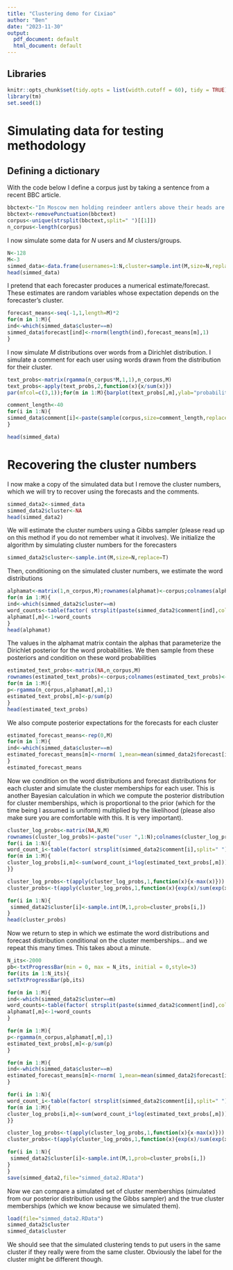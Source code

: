 ```yaml
---
title: "Clustering demo for Cixiao"
author: "Ben"
date: "2023-11-30"
output:
  pdf_document: default
  html_document: default
---
```


## Libraries

```r
knitr::opts_chunk$set(tidy.opts = list(width.cutoff = 60), tidy = TRUE)
library(tm)
set.seed(1)
```

# Simulating data for testing methodology

## Defining a dictionary

With the code below I define a corpus just by taking a sentence from a recent BBC article.
```r
bbctext<-"In Moscow men holding reindeer antlers above their heads are dancing around a stage. It is a traditional marriage ceremony originating from the far north of Russia. Bride and groom, Ilona and Alexander, are sitting by a mock campfire and observing time-honoured rituals, like the ripping of cloth and a dance with animal furs."
bbctext<-removePunctuation(bbctext)
corpus<-unique(strsplit(bbctext,split=" ")[[1]])
n_corpus<-length(corpus)
```

I now simulate some data for $N$ users and $M$ clusters/groups.
```r
N<-128
M<-3
simmed_data<-data.frame(usernames=1:N,cluster=sample.int(M,size=N,replace=T),forecast=NA,comment=NA)
head(simmed_data)
```

I pretend that each forecaster produces a numerical estimate/forecast. These estimates are random variables whose expectation depends on the forecaster's cluster.
```r
forecast_means<-seq(-1,1,length=M)*2
for(m in 1:M){
ind<-which(simmed_data$cluster==m)
simmed_data$forecast[ind]<-rnorm(length(ind),forecast_means[m],1)  
}
```

I now simulate $M$ distributions over words from a Dirichlet distribution. I simulate a comment for each user using words drawn from the distribution for their cluster.
```r
text_probs<-matrix(rgamma(n_corpus*M,1,1),n_corpus,M)
text_probs<-apply(text_probs,2,function(x){x/sum(x)})
par(mfcol=c(3,1));for(m in 1:M){barplot(text_probs[,m],ylab="probability",xlab="word",main=paste("cluster  ",m),space=0);axis(1,at=1:n_corpus-.5,labels=corpus,las=2)}

comment_length<-40
for(i in 1:N){
simmed_data$comment[i]<-paste(sample(corpus,size=comment_length,replace=T,prob=text_probs[ , simmed_data$cluster[i] ]),collapse=" ")
}

head(simmed_data)
```

# Recovering the cluster numbers

I now make a copy of the simulated data but I remove the cluster numbers, which we will try to recover using the forecasts and the comments.
```r
simmed_data2<-simmed_data
simmed_data2$cluster<-NA
head(simmed_data2)
```
We will estimate the cluster numbers using a Gibbs sampler (please read up on this method if you do not remember what it involves). We initialize the algorithm by simulating cluster numbers for the forecasters
```r
simmed_data2$cluster<-sample.int(M,size=N,replace=T)
```
Then, conditioning on the simulated cluster numbers, we estimate the word distributions 
```r
alphamat<-matrix(1,n_corpus,M);rownames(alphamat)<-corpus;colnames(alphamat)<-paste("cluster ",1:M)
for(m in 1:M){
ind<-which(simmed_data2$cluster==m) 
word_counts<-table(factor( strsplit(paste(simmed_data2$comment[ind],collapse=" "),split=" ")[[1]] ,levels=corpus))
alphamat[,m]<-1+word_counts
}
head(alphamat)
```
The values in the alphamat matrix contain the alphas that parameterize the Dirichlet posterior for the word probabilities. We then sample from these posteriors and condition on these word probabilities
```r
estimated_text_probs<-matrix(NA,n_corpus,M)
rownames(estimated_text_probs)<-corpus;colnames(estimated_text_probs)<-paste("cluster ",1:M)
for(m in 1:M){
p<-rgamma(n_corpus,alphamat[,m],1)
estimated_text_probs[,m]<-p/sum(p)
}
head(estimated_text_probs)
```
We also compute posterior expectations for the forecasts for each cluster
```r
estimated_forecast_means<-rep(0,M)
for(m in 1:M){
ind<-which(simmed_data$cluster==m)
estimated_forecast_means[m]<-rnorm( 1,mean=mean(simmed_data2$forecast[ind]),sd=1/(1+length(ind)) )
}
estimated_forecast_means
```

Now we condition on the word distributions and forecast distributions for each cluster and simulate the cluster memberships for each user. This is another Bayesian calculation in which we compute the posterior distribution for cluster memberships, which is proportional to the prior (which for the time being I assumed is uniform) multiplied by the likelihood (please also make sure you are comfortable with this. It is very important).
```r
cluster_log_probs<-matrix(NA,N,M)
rownames(cluster_log_probs)<-paste("user ",1:N);colnames(cluster_log_probs)<-paste("cluster ",1:M)
for(i in 1:N){
word_count_i<-table(factor( strsplit(simmed_data2$comment[i],split=" ")[[1]] ,levels=corpus))
for(m in 1:M){
cluster_log_probs[i,m]<-sum(word_count_i*log(estimated_text_probs[,m]))+dnorm(simmed_data2$forecast[i],estimated_forecast_means[m],log=T)
}}

cluster_log_probs<-t(apply(cluster_log_probs,1,function(x){x-max(x)}))
cluster_probs<-t(apply(cluster_log_probs,1,function(x){exp(x)/sum(exp(x))}))

for(i in 1:N){
 simmed_data2$cluster[i]<-sample.int(M,1,prob=cluster_probs[i,])
}
head(cluster_probs)
```
Now we return to step in which we estimate the word distributions and forecast distribution conditional on the cluster memberships... and we repeat this many times. This takes about a minute.
```r
N_its<-2000
pb<-txtProgressBar(min = 0, max = N_its, initial = 0,style=3)
for(its in 1:N_its){
setTxtProgressBar(pb,its)

for(m in 1:M){
ind<-which(simmed_data2$cluster==m) 
word_counts<-table(factor( strsplit(paste(simmed_data2$comment[ind],collapse=" "),split=" ")[[1]] ,levels=corpus))
alphamat[,m]<-1+word_counts
}

for(m in 1:M){
p<-rgamma(n_corpus,alphamat[,m],1)
estimated_text_probs[,m]<-p/sum(p)
}

for(m in 1:M){
ind<-which(simmed_data$cluster==m)
estimated_forecast_means[m]<-rnorm( 1,mean=mean(simmed_data2$forecast[ind]),sd=1/(1+length(ind)) )
}

for(i in 1:N){
word_count_i<-table(factor( strsplit(simmed_data2$comment[i],split=" ")[[1]] ,levels=corpus))
for(m in 1:M){
cluster_log_probs[i,m]<-sum(word_count_i*log(estimated_text_probs[,m]))+dnorm(simmed_data2$forecast[i],estimated_forecast_means[m],log=T)
}}

cluster_log_probs<-t(apply(cluster_log_probs,1,function(x){x-max(x)}))
cluster_probs<-t(apply(cluster_log_probs,1,function(x){exp(x)/sum(exp(x))}))

for(i in 1:N){
 simmed_data2$cluster[i]<-sample.int(M,1,prob=cluster_probs[i,])
}
}
save(simmed_data2,file="simmed_data2.RData")
```
Now we can compare a simulated set of cluster memberships (simulated from our posterior distribution using the Gibbs sampler) and the true cluster memberships (which we know because we simulated them).
```r
load(file="simmed_data2.RData")
simmed_data2$cluster
simmed_data$cluster
```
We should see that the simulated clustering tends to put users in the same cluster if they really were from the same cluster. Obviously the label for the cluster might be different though.